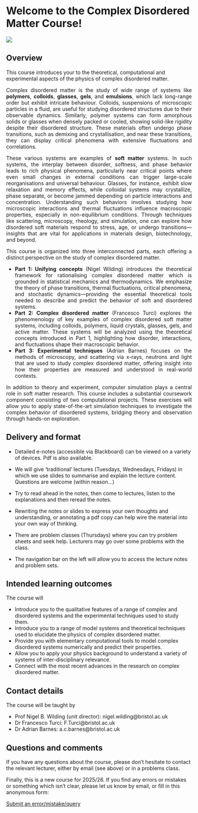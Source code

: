 # Welcome to the Complex Disordered Matter Course! {.unnumbered}


![](placeholder_figure_long.png){fig-align="left"}

## Overview

This course introduces your to the theoretical, computational and experimental aspects of the physics of complex disordered matter.


::: {style="text-align: justify"}

Complex disordered matter is the study of wide range of systems like **polymers**, **colloids**, **glasses**, **gels**, and **emulsions**, which lack long-range order but exhibit intricate behaviour. Colloids, suspensions of microscopic particles in a fluid, are useful for studying disordered structures due to their observable dynamics. Similarly, polymer systems can form amorphous solids or glasses when densely packed or cooled, showing solid-like rigidity despite their disordered structure. These materials often undergo phase transitions, such as demixing and crystallisation, and near these transitions, they can display critical phenomena with extensive fluctuations and correlations.

These various systems are examples of **soft matter** systems. In such systems, the interplay between disorder, softness, and phase behavior leads to rich physical phenomena, particularly near critical points where even small changes in external conditions can trigger large-scale reorganisations and universal behaviour. Glasses, for instance, exhibit slow relaxation and memory effects, while colloidal systems may crystallize, phase separate, or become jammed depending on particle interactions and concentration. Understanding such behaviors involves studying how microscopic interactions and thermal fluctuations influence macroscopic properties, especially in non-equilibrium conditions. Through techniques like scattering, microscopy, rheology, and simulation, one can explore how disordered soft materials respond to stress, age, or undergo transitions—insights that are vital for applications in materials design, biotechnology, and beyond.

This course is organized into three interconnected parts, each offering a distinct perspective on the study of complex disordered matter.

* **Part 1: Unifying concepts** (Nigel Wilding) introduces the theoretical framework for rationalising complex disordered matter which is grounded in statistical mechanics and thermodynamics. We emphasize the theory of phase transitions, thermal fluctuations, critical phenomena, and stochastic dynamics—providing the essential theoretical tools needed to describe and predict the behavior of soft and disordered systems.  
* **Part 2: Complex disordered matter** (Francesco Turci) explores the phenomenology of key examples of complex disordered soft matter systems, including colloids, polymers, liquid crystals, glasses, gels, and active matter. These systems will be analyzed using the theoretical concepts introduced in Part 1, highlighting how disorder, interactions, and fluctuations shape their macroscopic behavior.  
* **Part 3: Experimental techniques** (Adrian Barnes) focuses on the methods of microscopy, and scattering via x-rays, neutrons and light that are used to study  complex disordered matter, offering insight into how their properties are measured and understood in real-world contexts.

In addition to theory and experiment, computer simulation plays a central role in soft matter research. This course includes a substantial coursework component consisting of two computational projects. These exercises will allow you to apply state-of-the-art simulation techniques to investigate the complex behavior of disordered systems, bridging theory and observation through hands-on exploration.


:::



## Delivery and format{.unnumbered}

* Detailed e-notes (accessible via Blackboard) can be viewed on a variety of devices. Pdf is also available. 

* We will give 'traditional' lectures (Tuesdays, Wednesdays, Fridays) in which we use slides to summarise and explain the lecture content. Questions are welcome (within reason...)

* Try to read ahead in the notes, then come to lectures, listen to the explanations and then reread the notes.

* Rewriting the notes or slides to express your own thoughts and understanding, or annotating a pdf copy can help wire the material into your own way of thinking.

* There are problem classes (Thursdays) where you can try problem sheets and seek help. Lecturers may go over some problems with the class.

* The navigation bar on the left will allow you to access the lecture notes and problem sets.


## Intended learning outcomes{.unnumbered}

The course will 

- Introduce you to the qualitative features of a range of complex and disordered systems and the experimental techniques used to study them.
- Introduce you to a range of model systems and theoretical techniques used to elucidate the physics of complex disordered matter. 
- Provide you with elementary computational tools to model complex disordered systems numerically and predict their properties.
- Allow you to apply your physics background to understand a variety of systems of inter-disciplinary relevance.
- Connect with the most recent advances in the research on complex disordered matter.

## Contact details{.unnumbered}

The course will be taught by

- Prof Nigel B. Wilding (unit director): nigel.wilding@bristol.ac.uk
- Dr Francesco Turci: F.Turci@bristol.ac.uk
- Dr Adrian Barnes: a.c.barnes@bristol.ac.uk

## Questions and comments{.unnumbered}
If you have any questions about the course, please don’t hesitate to contact the relevant lecturer, either by email (see above) or in a problems class.

Finally, this is a new course for 2025/26. If you find any errors or mistakes or something which isn’t clear, please let us know by email, or fill in this anonymous form:

::: {.callout-note appearance="minimal"}
[Submit an error/mistake/query](https://forms.office.com/e/YnWKHdiGjv)

:::
